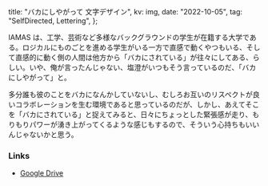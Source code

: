 
  title: "バカにしやがって 文字デザイン",
  kv: img,
  date: "2022-10-05",
  tag: "SelfDirected, Lettering",
};

IAMAS は、工学、芸術など多様なバックグラウンドの学生が在籍する大学である。ロジカルにものごとを進める学生がいる一方で直感で動くやつもいる、そして直感的に動く側の人間は他方から「バカにされている」が往々にしてある、らしい。いや、俺が言ったんじゃない、塩澄がいつもそう言っているのだ、「バカにしやがって」と。

多分誰も彼のことをバカになんかしていないし、むしろお互いのリスペクトが良いコラボレーションを生む環境であると思っているのだが、しかし、あえてそこを「バカにされている」と捉えてみると、日々にちょっとした緊張感が走り、もりもりパワーが湧き上がってくるような感じもするので、そういう心持ちもいいんじゃないかと思う。

<TxtImage img={imgLighter01} caption="バカにしやがってライター。" />

### Links

- [Google Drive](https://drive.google.com/drive/u/0/folders/15qVSEtEIGwrWCFl2RzfJm7puljrR5ApP)
